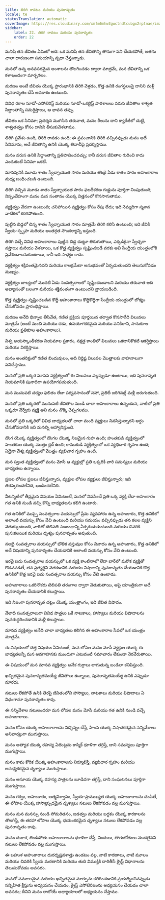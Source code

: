 ```yaml
---
title: తిరిగి రావటం మరియు పునరావృతం
locale: te
statusTranslation: automatic
coverImage: https://res.cloudinary.com/xmfm6mhw3gwctndtcubgx2rptnae/image/upload/v1741354419/small_cover_la_gran_rebelion_28716e29d2.webp
sidebar:
    label: 22. తిరిగి రావటం మరియు పునరావృతం
    order: 22
---
```

మనిషి తన జీవితం ఏమిటో అది: ఒక మనిషి తన జీవితాన్ని తానుగా పని చేయకపోతే, అతను చాలా దారుణంగా సమయాన్ని వృధా చేస్తున్నాడు.

మనలో ఉన్న అనవసరమైన అంశాలను తొలగించడం ద్వారా మాత్రమే, మన జీవితాన్ని ఒక కళాఖండంగా మార్చగలం.

మరణం అంటే జీవితం యొక్క ప్రారంభానికి తిరిగి వెళ్లడం, కొత్త ఉనికి రంగస్థలంపై దానిని మళ్లీ పునరావృతం చేసే అవకాశం ఉంటుంది.

వివిధ రకాల సూడో-ఎసోటెరిస్ట్ మరియు సూడో-ఒకల్టిస్ట్ పాఠశాలలు వరుస జీవితాల శాశ్వత సిద్ధాంతాన్ని సమర్థిస్తాయి, ఆ భావన తప్పు.

జీవితం ఒక సినిమా; ప్రదర్శన ముగిసిన తరువాత, మనం రీలును దాని క్యారేజీలో చుట్టి, శాశ్వతత్వం కోసం దానిని తీసుకువెళతాము.

తిరిగి ప్రవేశం ఉంది, తిరిగి రావడం ఉంది; ఈ ప్రపంచానికి తిరిగి వచ్చినప్పుడు మనం అదే సినిమాను, అదే జీవితాన్ని ఉనికి యొక్క తివాచీపై ప్రదర్శిస్తాము.

మనం వరుస ఉనికి సిద్ధాంతాన్ని ప్రతిపాదించవచ్చు; కానీ వరుస జీవితాల గురించి కాదు ఎందుకంటే సినిమా ఒకటే.

మానవునికి మూడు శాతం స్వేచ్ఛాయుత సారం మరియు తొంభై ఏడు శాతం సారం అహంకారాల మధ్య బంధించబడి ఉంటుంది.

తిరిగి వచ్చిన మూడు శాతం స్వేచ్ఛాయుత సారం ఫలదీకరణ గుడ్డును పూర్తిగా నింపుతుంది; నిస్సందేహంగా మనం మన సంతానం యొక్క విత్తనంలో కొనసాగుతాము.

వ్యక్తిత్వం వేరుగా ఉంటుంది; చనిపోయిన వ్యక్తిత్వం కోసం రేపు లేదు; ఇది నెమ్మదిగా స్మశాన వాటికలో కరిగిపోతుంది.

పుట్టిన బిడ్డలో చిన్న శాతం స్వేచ్ఛాయుత సారం మాత్రమే తిరిగి కలిసి ఉంటుంది; ఇది జీవికి స్వీయ-స్పృహ మరియు అంతర్గత సౌందర్యాన్ని ఇస్తుంది.

తిరిగి వచ్చే వివిధ అహంకారాలు పుట్టిన బిడ్డ చుట్టూ తిరుగుతాయి, ఎక్కడికైనా స్వేచ్ఛగా వస్తాయి మరియు వెళతాయి, ఒక కొత్త వ్యక్తిత్వం సృష్టించబడే వరకు అవి సేంద్రీయ యంత్రంలోకి ప్రవేశించాలనుకుంటాయి, కానీ ఇది సాధ్యం కాదు.

వ్యక్తిత్వం శక్తివంతమైనదని మరియు కాలక్రమేణా అనుభవంతో ఏర్పడుతుందని తెలుసుకోవడం ముఖ్యం.

వ్యక్తిత్వం బాల్యంలో మొదటి ఏడు సంవత్సరాలలో సృష్టించబడాలని మరియు తరువాత అది అభ్యాసంతో బలంగా మరియు శక్తివంతంగా ఉంటుందని వ్రాయబడింది.

కొత్త వ్యక్తిత్వం సృష్టించబడిన కొద్దీ అహంకారాలు కొద్దికొద్దిగా సేంద్రీయ యంత్రంలో జోక్యం చేసుకోవడం ప్రారంభిస్తాయి.

మరణం అనేది భిన్నాల తీసివేత, గణిత ప్రక్రియ పూర్తయిన తర్వాత కొనసాగేది విలువలు మాత్రమే (అంటే మంచి మరియు చెడు, ఉపయోగకరమైన మరియు పనికిరాని, సానుకూల మరియు ప్రతికూల అహంకారాలు).

విశ్వ అయస్కాంతీకరణ నియమాల ప్రకారం, నక్షత్ర కాంతిలో విలువలు ఒకదానికొకటి ఆకర్షిస్తాయి మరియు వికర్షిస్తాయి.

మనం అంతరిక్షంలో గణిత బిందువులం, అది నిర్దిష్ట విలువల మొత్తాలకు వాహనాలుగా పనిచేస్తాము.

మనలో ప్రతి ఒక్కరి మానవ వ్యక్తిత్వంలో ఈ విలువలు ఎల్లప్పుడూ ఉంటాయి, ఇది పునరావృత నియమానికి పునాదిగా ఉపయోగపడుతుంది.

మన మునుపటి చర్యల ఫలితం లేదా పర్యవసానంతో సహా, ప్రతిదీ జరిగినట్లే మళ్లీ జరుగుతుంది.

మనలో ప్రతి ఒక్కరిలో మునుపటి జీవితాల నుండి చాలా అహంకారాలు ఉన్నందున, వాటిలో ప్రతి ఒక్కరూ వేర్వేరు వ్యక్తి అని మనం నొక్కి చెప్పగలము.

మనలో ప్రతి ఒక్కరిలో వివిధ బాధ్యతలతో చాలా మంది వ్యక్తులు నివసిస్తున్నారని అర్థం చేసుకోవడానికి ఇది మనల్ని ఆహ్వానిస్తుంది.

దొంగ యొక్క వ్యక్తిత్వంలో దొంగల యొక్క నిజమైన గుహ ఉంది; హంతకుడి వ్యక్తిత్వంలో హంతకుల యొక్క మొత్తం క్లబ్ ఉంది; కాముకుడి వ్యక్తిత్వంలో ఒక వ్యభిచార గృహం ఉంది; ఏదైనా వేశ్య వ్యక్తిత్వంలో మొత్తం వ్యభిచార గృహం ఉంది.

మన స్వంత వ్యక్తిత్వంలో మనం మోసే ఆ వ్యక్తుల్లో ప్రతి ఒక్కరికీ వారి సమస్యలు మరియు బాధ్యతలు ఉన్నాయి.

ప్రజల లోపల ప్రజలు జీవిస్తున్నారు, వ్యక్తుల లోపల వ్యక్తులు జీవిస్తున్నారు; ఇది తిరస్కరించలేనిది, ఖండించలేనిది.

వీటన్నిటిలో తీవ్రమైన విషయం ఏమిటంటే, మనలో నివసించే ప్రతి ఒక్క వ్యక్తి లేదా అహంకారం గత ఉనికి నుండి వచ్చి కొన్ని బాధ్యతలను కలిగి ఉంటారు.

గత ఉనికిలో ముప్పై సంవత్సరాల వయస్సులో ప్రేమ వ్యవహారం ఉన్న అహంకారం, కొత్త ఉనికిలో అలాంటి వయస్సు కోసం వేచి ఉంటుంది మరియు సమయం వచ్చినప్పుడు తన కలల వ్యక్తిని వెతుక్కుంటుంది, వారితో టెలిపతి సంబంధాన్ని ఏర్పరుచుకుంటుంది మరియు చివరికి పునఃకలయిక మరియు దృశ్యం పునరావృతం అవుతుంది.

నలభై సంవత్సరాల వయస్సులో భౌతిక వస్తువుల కోసం వివాదం ఉన్న అహంకారం, కొత్త ఉనికిలో అదే విషయాన్ని పునరావృతం చేయడానికి అలాంటి వయస్సు కోసం వేచి ఉంటుంది.

ఇరవై ఐదు సంవత్సరాల వయస్సులో ఒక వ్యక్తి కాంటినాలో లేదా బార్‌లో మరొక వ్యక్తితో గొడవపడితే, తన ప్రత్యర్థిని వెతకడానికి మరియు విషాదాన్ని పునరావృతం చేయడానికి కొత్త ఉనికిలో కొత్త ఇరవై ఐదు సంవత్సరాల వయస్సు కోసం వేచి ఉంటాడు.

అహంకారాలు ఒకరినొకరు టెలిపతి తరంగాల ద్వారా వెతుకుతాయి, ఆపై యాంత్రికంగా అదే పునరావృతం చేయడానికి కలుస్తాయి.

ఇది నిజంగా పునరావృత చట్టం యొక్క యంత్రాంగం, ఇది జీవిత విషాదం.

వేలాది సంవత్సరాలుగా వివిధ పాత్రలు ఒకే నాటకాలు, హాస్యాలు మరియు విషాదాలను పునరుద్ధరించడానికి మళ్లీ కలుస్తాయి.

మానవ వ్యక్తిత్వం అనేది చాలా బాధ్యతలు కలిగిన ఈ అహంకారాల సేవలో ఒక యంత్రం మాత్రమే.

ఈ విషయంలో చెత్త విషయం ఏమిటంటే, మన లోపల మనం మోసే వ్యక్తుల యొక్క ఈ బాధ్యతలన్నీ మన అవగాహనకు ముందుగా ఎటువంటి సమాచారం లేకుండా నెరవేరుతాయి.

ఈ విషయంలో మన మానవ వ్యక్తిత్వం అనేక గుర్రాలు లాగుతున్న బండిలా కనిపిస్తుంది.

ఖచ్చితమైన పునరావృతమయ్యే జీవితాలు ఉన్నాయి, పునరావృతమయ్యే ఉనికి ఎప్పుడూ మారదు.

నటులు లేకపోతే ఉనికి తెరపై జీవితంలోని హాస్యాలు, నాటకాలు మరియు విషాదాలు ఏ విధంగానూ పునరావృతం కావు.

ఈ సన్నివేశాల నటులందరూ మన లోపల మనం మోసే మరియు గత ఉనికి నుండి వచ్చే అహంకారాలు.

మనం కోపం యొక్క అహంకారాలను విచ్ఛిన్నం చేస్తే, హింస యొక్క విషాదకరమైన సన్నివేశాలు అనివార్యంగా ముగుస్తాయి.

మనం అత్యాశ యొక్క రహస్య ఏజెంట్లను కాస్మిక్ ధూళిగా తగ్గిస్తే, దాని సమస్యలు పూర్తిగా ముగుస్తాయి.

మనం కామ కోరిక యొక్క అహంకారాలను నిర్మూలిస్తే, వ్యభిచార గృహం మరియు అసభ్యకరమైన దృశ్యాలు ముగుస్తాయి.

మనం అసూయ యొక్క రహస్య పాత్రలను బూడిదగా తగ్గిస్తే, దాని సంఘటనలు పూర్తిగా ముగుస్తాయి.

మనం గర్వం, అహంకారం, ఆత్మవిశ్వాసం, స్వీయ-ప్రాముఖ్యత యొక్క అహంకారాలను చంపితే, ఈ లోపాల యొక్క హాస్యాస్పదమైన దృశ్యాలు నటులు లేకపోవడం వల్ల ముగుస్తాయి.

మనం మన మనస్సు నుండి సోమరితనం, జడత్వం మరియు బద్ధకం యొక్క కారకాలను తొలగిస్తే, ఈ తరహా లోపాల యొక్క భయంకరమైన దృశ్యాలు నటులు లేకపోవడం వల్ల పునరావృతం కావు.

మనం దురాశ, తిండిపోతు అహంకారాలను ధూళిగా చేస్తే, విందులు, తాగుబోతులు మొదలైనవి నటులు లేకపోవడం వల్ల ముగుస్తాయి.

ఈ బహుళ అహంకారాలు దురదృష్టవశాత్తు ఉండటం వల్ల, వాటి కారణాలు, వాటి మూలం మరియు చివరికి స్వీయ మరణానికి మరియు తుది విముక్తికి దారితీసే క్రైస్ట్ విధానాలను తెలుసుకోవడం అవసరం.

మనలో సమూలమైన మరియు ఖచ్చితమైన మార్పును కలిగించడానికి ప్రయత్నించినప్పుడు సన్నిహిత క్రీస్తును అధ్యయనం చేయడం, క్రైస్ట్ ఎసోటెరిజంను అధ్యయనం చేయడం చాలా అవసరం; దీనిని మనం రాబోయే అధ్యాయాలలో అధ్యయనం చేస్తాము.
